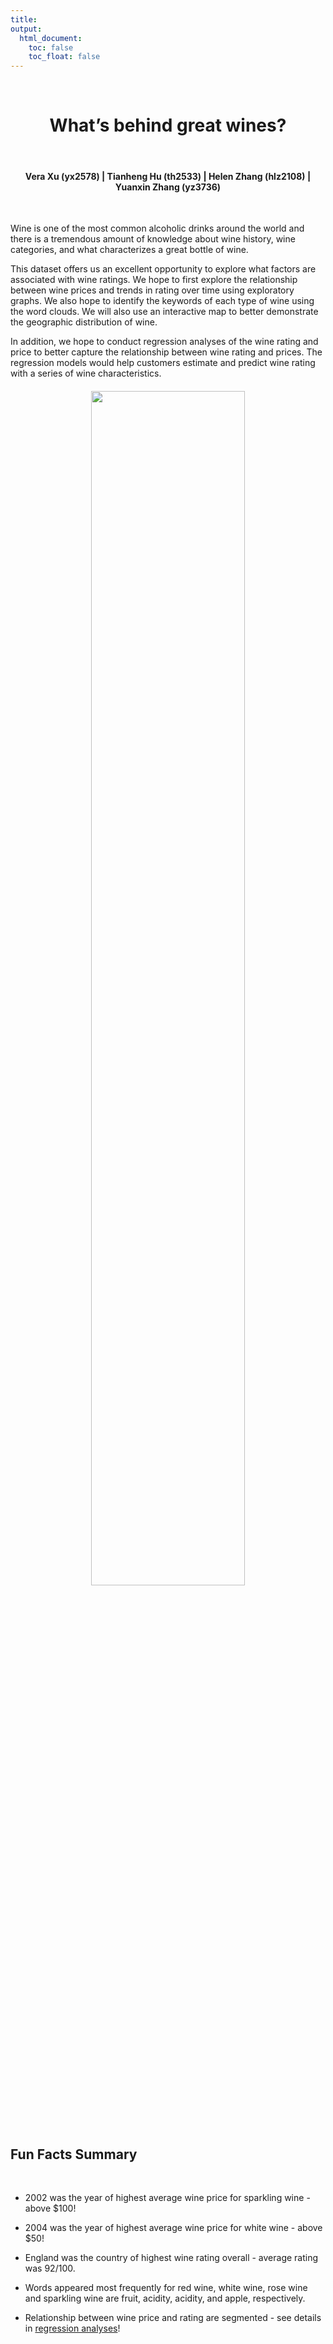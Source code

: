 ```yaml
---
title:
output: 
  html_document:
    toc: false
    toc_float: false
---
```


<br>

<h1 style="text-align: center;" markdown="1">What's behind great wines?</h1>

<br>

<h4 style="text-align: center;" markdown="1">**Vera Xu (yx2578) | Tianheng Hu (th2533) | Helen Zhang (hlz2108) | Yuanxin Zhang (yz3736)**</h1>


<br>

Wine is one of the most common alcoholic drinks around the world and there is a tremendous amount of knowledge about wine history, wine categories, and what characterizes a great bottle of wine.

This dataset offers us an excellent opportunity to explore what factors are associated with wine ratings. We hope to first explore the relationship between wine prices and trends in rating over time using exploratory graphs. We also hope to identify the keywords of each type of wine using the word clouds. We will also use an interactive map to better demonstrate the geographic distribution of wine.

In addition, we hope to conduct regression analyses of the wine rating and price to better capture the relationship between wine rating and prices. The regression models would help customers estimate and predict wine rating with a series of wine characteristics.

<h6 style="text-align: center;" markdown="1"><img src="image/all_wine_wordcloud.png" style="width:70%"></h6>

<br>

## Fun Facts Summary

<br>

* 2002 was the year of highest average wine price for sparkling wine - above $100!

* 2004 was the year of highest average wine price for white wine - above $50!

* England was the country of highest wine rating overall - average rating was 92/100.

* Words appeared most frequently for red wine, white wine, rose wine and sparkling wine are fruit, acidity, acidity, and apple, respectively.

* Relationship between wine price and rating are segmented - see details in [regression analyses](regression.html)!






